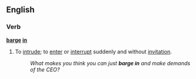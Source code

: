 ==English==

===Verb===
'''[[barge]] [[in]]'''
#{{idiom}} To [[intrude]]; to [[enter]] or [[interrupt]] suddenly and without [[invitation]].
#:''What makes you think you can just '''barge in''' and make demands of the CEO?''